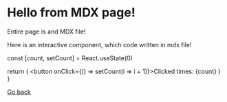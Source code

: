 
# Hello from MDX page!

Entire page is and MDX file!

Here is an interactive component, which code written in mdx file!

  const [count, setCount] = React.useState(0)

  return (
    <button onClick={() => setCount(i => i + 1)}>Clicked times: {count}</button>
  )
}

<Counter />


[Go back](../)
